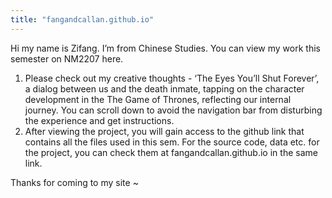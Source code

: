 ```yaml
---
title: "fangandcallan.github.io"
---
```


Hi my name is Zifang. I'm from Chinese Studies. You can view my work this semester on NM2207 here.

1.  Please check out my creative thoughts - 'The Eyes You'll Shut Forever', a dialog between us and the death inmate, tapping on the character development in the The Game of Thrones, reflecting our internal journey. You can scroll down to avoid the navigation bar from disturbing the experience and get instructions.
2.  After viewing the project, you will gain access to the github link that contains all the files used in this sem. For the source code, data etc. for the project, you can check them at fangandcallan.github.io in the same link.

Thanks for coming to my site \~
